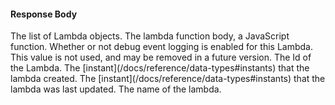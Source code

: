
#### Response Body

<APIBlock>
  <APIField name="lambdas" type="Array">
    The list of Lambda objects.
  </APIField>
  <APIField name="lambdas[x].body" type="String">
    The lambda function body, a JavaScript function.
  </APIField>
  <APIField name="lambdas[x].debug" type="Boolean">
    Whether or not debug event logging is enabled for this Lambda.
  </APIField>
  <APIField name="lambdas[x].enabled" type="Boolean" deprecated>
    This value is not used, and may be removed in a future version.
  </APIField>
  <APIField name="lambdas[x].engineType" type="String">
    <LambdaOptions />
  </APIField>
  <APIField name="lambdas[x].id" type="UUID">
    The Id of the Lambda.
  </APIField>
  <APIField name="lambdas[x].insertInstant" type="Long">
    The [instant](/docs/reference/data-types#instants) that the lambda created.
  </APIField>
  <APIField name="lambdas[x].lastUpdateInstant" type="Long">
    The [instant](/docs/reference/data-types#instants) that the lambda was last updated.
  </APIField>
  <APIField name="lambdas[x].name" type="String">
    The name of the lambda.
  </APIField>
  <LambdaType prefix='lambdas[x]'/>
</APIBlock>

